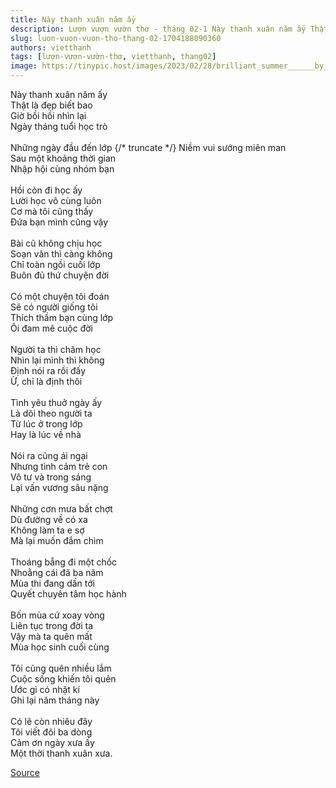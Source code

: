 ```yaml
---
title: Này thanh xuân năm ấy 
description: Lượn vượn vườn thơ - tháng 02-1 Này thanh xuân năm ấy Thật là đẹp biết bao
slug: luon-vuon-vuon-tho-thang-02-1704188090360
authors: vietthanh
tags: [lượn-vượn-vườn-thơ, vietthanh, thang02]
image: https://tinypic.host/images/2023/02/28/brilliant_summer______by_ninobw_chu_deysfsv-fullview.th.jpg
---
```


Này thanh xuân năm ấy \
Thật là đẹp biết bao\
Giờ bồi hồi nhìn lại\
Ngày tháng tuổi học trò\
\
Những ngày đầu đến lớp
{/* truncate */}
Niềm vui sướng miên man \
Sau một khoảng thời gian\
Nhập hội cùng nhóm bạn\
\
Hồi còn đi học ấy\
Lười học vô cùng luôn\
Cơ mà tôi cũng thấy \
Đứa bạn mình cũng vậy\
\
Bài cũ không chịu học\
Soạn văn thì càng không\
Chỉ toàn ngồi cuối lớp\
Buôn đủ thứ chuyện đời\
\
Có một chuyện tôi đoán\
Sẽ có người giống tôi \
Thích thầm bạn cùng lớp\
Ôi đam mê cuộc đời\
\
Người ta thì chăm học\
Nhìn lại mình thì không \
Định nói ra rồi đấy\
Ừ, chỉ là định thôi \
\
Tình yêu thuở ngày ấy\
Là dõi theo người ta \
Từ lúc ở trong lớp\
Hay là lúc về nhà\
\
Nói ra cũng ái ngại \
Nhưng tình cảm trẻ con\
Vô tư và trong sáng \
Lại vấn vương sâu nặng\
\
Những cơn mưa bất chợt\
Dù đường về có xa\
Không làm ta e sợ \
Mà lại muốn đắm chìm\
\
Thoáng bẵng đi một chốc\
Nhoằng cái đã ba năm\
Mùa thi đang dần tới\
Quyết chuyên tâm học hành\
\
Bốn mùa cứ xoay vòng\
Liên tục trong đời ta \
Vậy mà ta quên mất \
Mùa học sinh cuối cùng\
\
Tôi cũng quên nhiều lắm\
Cuộc sống khiến tôi quên\
Ước gì có nhật kí \
Ghi lại năm tháng này\
\
Có lẽ còn nhiêu đây\
Tôi viết đôi ba dòng\
Cảm ơn ngày xưa ấy\
Một thời thanh xuân xưa.

[Source](https://www.facebook.com/ape.poem/posts/pfbid02eUVTPzhJ37maMgKfryaFFysEHgSWLzWVUG7LQ4Prd55PktTUyFcjn4GhvjzwcCSXl)

